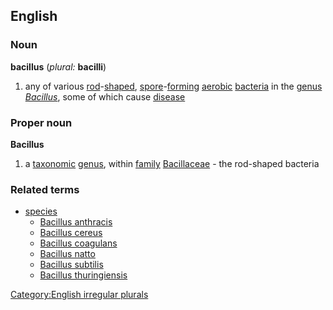 ==English==
===Noun===
'''bacillus''' (''plural:'' '''bacilli''')
#any of various [[rod]]-[[shaped]], [[spore]]-[[forming]] [[aerobic]] [[bacteria]] in the [[genus]] ''[[Bacillus]]'', some of which cause [[disease]]
===Proper noun===
{{wikipedia}}
'''Bacillus'''
#a [[taxonomic]] [[genus]], within [[family]] [[Bacillaceae]] - the rod-shaped bacteria
===Related terms===
{{wikispecies}}
*[[species]]
**[[Bacillus anthracis]]
**[[Bacillus cereus]]
**[[Bacillus coagulans]]
**[[Bacillus natto]]
**[[Bacillus subtilis]]
**[[Bacillus thuringiensis]]

[[Category:English irregular plurals]]
